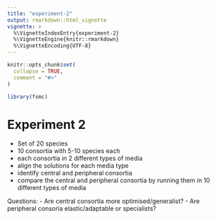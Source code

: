```yaml
---
title: "experiment-2"
output: rmarkdown::html_vignette
vignette: >
  %\VignetteIndexEntry{experiment-2}
  %\VignetteEngine{knitr::rmarkdown}
  %\VignetteEncoding{UTF-8}
---
```


```r
knitr::opts_chunk$set(
  collapse = TRUE,
  comment = "#>"
)
```

```r
library(fsmc)
```

# Experiment 2

- Set of 20 species
- 10 consortia with 5-10 species each
- each consortia in 2 different types of media
- align the solutions for each media type 
- identify central and peripheral consortia
- compare the central and peripheral consortia by running them in 10 different types of media

Questions:
- Are central consortia more optimised/generalist?
- Are peripheral consoria elastic/adaptable or specialists?
